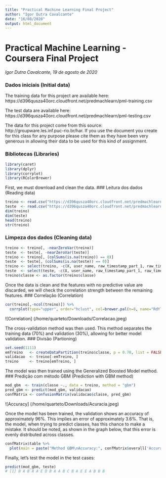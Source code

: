 ```yaml
---
title: "Practical Machine Learning Final Project"
author: "Igor Dutra Cavalcante"
date: "16/08/2020"
output: html_document
---
```


# Practical Machine Learning - Coursera Final Project

*Igor Dutra Cavalcante, 19 de agosto de 2020*

### Dados iniciais (Initial data)
The training data for this project are available here:
https://d396qusza40orc.cloudfront.net/predmachlearn/pml-training.csv

The test data are available here:
https://d396qusza40orc.cloudfront.net/predmachlearn/pml-testing.csv

The data for this project come from this source: http://groupware.les.inf.puc-rio.br/har. If you use the document you create for this class for any purpose please cite them as they have been very generous in allowing their data to be used for this kind of assignment.

### Bibliotecas (Libraries)
```r
library(caret)
library(dplyr)
library(corrplot)
library(RColorBrewer)
```

First, we must download and clean the data.
### Leitura dos dados (Reading data)
```r
treino <- read.csv("https://d396qusza40orc.cloudfront.net/predmachlearn/pml-training.csv", header = T, stringsAsFactors = F) 
teste  <- read.csv("https://d396qusza40orc.cloudfront.net/predmachlearn/pml-testing.csv", header = T, stringsAsFactors = F)
dim(treino)
dim(teste)
head(treino)
str(treino)
```

### Limpeza dos dados (Cleaning data)
```r
treino <- treino[, -nearZeroVar(treino)]
teste  <- teste[, -nearZeroVar(teste)]
treino <- treino[, (colSums(is.na(treino)) == 0)]
teste  <- teste[, (colSums(is.na(teste)) == 0)]
treino <- select(treino, -c(X, user_name, raw_timestamp_part_1, raw_timestamp_part_2, cvtd_timestamp, num_window))
teste  <- select(teste, -c(X, user_name, raw_timestamp_part_1, raw_timestamp_part_2, cvtd_timestamp, num_window))
treino$classe <- as.factor(treino$classe)
```

Once the data is clean and the features with no predictive value are discarded, we will check the correlation strength between the remaining features.
### Correlação (Correlation)
```r
cor(treino[,-ncol(treino)]) %>%
  corrplot(type="upper", order="hclust", col=brewer.pal(n=8, name="RdYlBu"))
```

![Correlation] (/home/quarteto/Downloads/Correlacao.jpeg)  
  
The cross-validation method was then used. This method separates the training data (70%) and validation (30%), allowing for better model validation.
### Divisão (Partioning)
```r
set.seed(1111) 
emTreino   <- createDataPartition(treino$classe, p = 0.70, list = FALSE)
validacao  <- treino[-emTreino, ]
treino     <- treino[emTreino, ]
```

The model was then trained using the Generalized Boosted Model method.
### Predição com método GBM (Prediction with GBM method)
```r
mod_gbm  <- train(classe ~., data = treino, method = "gbm")
pred_gbm <- predict(mod_gbm, validacao)
confMatrix <- confusionMatrix(validacao$classe, pred_gbm)
```

![Accuracy] (/home/quarteto/Downloads/Acuracia.jpeg) 

Once the model has been trained, the validation shows an accuracy of approximately 96%. This implies an error of approximately 3.6%. That is, the model, when trying to predict classes, has this chance to make a mistake. It should be noted, as shown in the graph below, that this error is evenly distributed across classes.
```r
confMatrix$table %>%
  plot(main = paste("Method GBM\nAccuracy:", confMatrix$overall['Accuracy']), col="orange")
```

Finally, let's test the model in the test cases:
```r
predict(mod_gbm, teste)
# [1] B A B A A E D B A A B C B A E E A B B B
```


